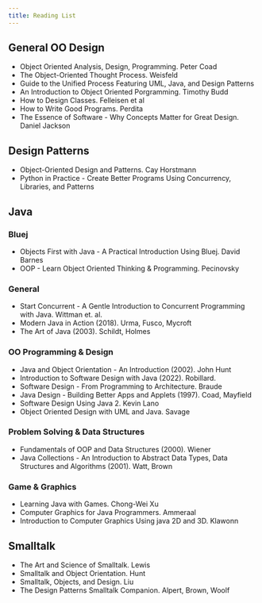 ```yaml
---
title: Reading List
---
```


## General OO Design

* Object Oriented Analysis, Design, Programming. Peter Coad
* The Object-Oriented Thought Process. Weisfeld
* Guide to the Unified Process Featuring UML, Java, and Design Patterns
* An Introduction to Object Oriented Porgramming. Timothy Budd
* How to Design Classes. Felleisen et al
* How to Write Good Programs. Perdita
* The Essence of Software - Why Concepts Matter for Great Design. Daniel Jackson

## Design Patterns

* Object-Oriented Design and Patterns. Cay Horstmann
* Python in Practice - Create Better Programs Using Concurrency, Libraries, and Patterns

## Java

### Bluej

* Objects First with Java - A Practical Introduction Using Bluej. David Barnes
* OOP - Learn Object Oriented Thinking & Programming. Pecinovsky

### General

* Start Concurrent - A Gentle Introduction to Concurrent Programming with Java. Wittman et. al.
* Modern Java in Action (2018). Urma, Fusco, Mycroft
* The Art of Java (2003). Schildt, Holmes

### OO Programming & Design

* Java and Object Orientation - An Introduction (2002). John Hunt
* Introduction to Software Design with Java (2022). Robillard. 
* Software Design - From Programming to Architecture. Braude
* Java Design - Building Better Apps and Applets (1997). Coad, Mayfield
* Software Design Using Java 2. Kevin Lano
* Object Oriented Design with UML and Java. Savage

### Problem Solving & Data Structures

* Fundamentals of OOP and Data Structures (2000). Wiener
* Java Collections - An Introduction to Abstract Data Types, Data Structures and Algorithms (2001). Watt, Brown

### Game & Graphics

* Learning Java with Games. Chong-Wei Xu
* Computer Graphics for Java Programmers. Ammeraal
* Introduction to Computer Graphics Using java 2D and 3D. Klawonn

## Smalltalk

* The Art and Science of Smalltalk. Lewis
* Smalltalk and Object Orientation. Hunt
* Smalltalk, Objects, and Design. Liu
* The Design Patterns Smalltalk Companion. Alpert, Brown, Woolf

